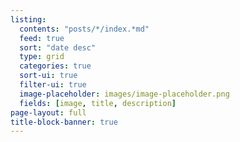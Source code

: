 ```yaml
---
listing:
  contents: "posts/*/index.*md"
  feed: true
  sort: "date desc"
  type: grid
  categories: true
  sort-ui: true
  filter-ui: true
  image-placeholder: images/image-placeholder.png
  fields: [image, title, description]
page-layout: full
title-block-banner: true
---
```

